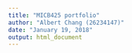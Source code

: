 ```yaml
---
title: "MICB425 portfolio"
author: "Albert Chang (26234147)"
date: "January 19, 2018"
output: html_document
---
```

